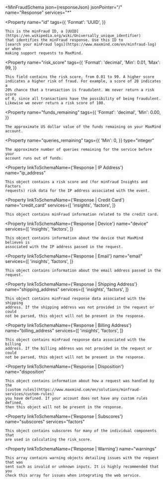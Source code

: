 
<MinFraudSchema
  json={responseJson}
  jsonPointer="/"
  name="Response"
  services="*"
>
  <Property
    name="id"
    tags={{
      'Format': 'UUID',
    }}
  >
    This is the minFraud ID, a [UUID](https://en.wikipedia.org/wiki/Universally_unique_identifier)
    that identifies the minFraud response. Use this ID to
    [search your minFraud logs](https://www.maxmind.com/en/minfraud-log) or when
    making support requests to MaxMind.
  </Property>

  <Property
    name="risk_score"
    tags={{
      'Format': 'decimal',
      'Min': 0.01,
      'Max': 99,
    }}
  >
    This field contains the risk score, from 0.01 to 99. A higher score
    indicates a higher risk of fraud. For example, a score of 20 indicates a
    20% chance that a transaction is fraudulent. We never return a risk score
    of 0, since all transactions have the possibility of being fraudulent.
    Likewise we never return a risk score of 100.
  </Property>

  <Property
    name="funds_remaining"
    tags={{
      'Format': 'decimal',
      'Min': 0.00,
    }}
  >
    The approximate US dollar value of the funds remaining on your MaxMind
    account.
  </Property>

  <Property
    name="queries_remaining"
    tags={{
      'Min': 0,
    }}
    type="integer"
  >
    The approximate number of queries remaining for the service before your
    account runs out of funds.
  </Property>

  <Property
    linkToSchemaName={'Response | IP Address'}
    name="ip_address"
  >
    This object contains a risk score and (for minFraud Insights and Factors
    requests) risk data for the IP address associated with the event.
  </Property>

  <Property
    linkToSchemaName={'Response | Credit Card'}
    name="credit_card"
    services={[
      'insights',
      'factors',
    ]}
  >
    This object contains minFraud information related to the credit card.
  </Property>

  <Property
    linkToSchemaName={'Response | Device'}
    name="device"
    services={[
      'insights',
      'factors',
    ]}
  >
    This object contains information about the device that MaxMind believes is
    associated with the IP address passed in the request.
  </Property>

  <Property
    linkToSchemaName={'Response | Email'}
    name="email"
    services={[
      'insights',
      'factors',
    ]}
  >
    This object contains information about the email address passed in the
    request.
  </Property>

  <Property
    linkToSchemaName={'Response | Shipping Address'}
    name="shipping_address"
    services={[
      'insights',
      'factors',
    ]}
  >
    This object contains minFraud response data associated with the shipping
    address. If the shipping address was not provided in the request or could
    not be parsed, this object will not be present in the response.
  </Property>

  <Property
    linkToSchemaName={'Response | Billing Address'}
    name="billing_address"
    services={[
      'insights',
      'factors',
    ]}
  >
    This object contains minFraud response data associated with the billing
    address. If the billing address was not provided in the request or could
    not be parsed, this object will not be present in the response.
  </Property>

  <Property
    linkToSchemaName={'Response | Disposition'}
    name="disposition"
  >
    This object contains information about how a request was handled by the
    [custom rules](https://www.maxmind.com/en/solutions/minfraud-services/custom-rules)
    you have defined. If your account does not have any custom rules defined,
    then this object will not be present in the response.
  </Property>

  <Property
    linkToSchemaName={'Response | Subscores'}
    name="subscores"
    services="factors"
  >
    This object contains subscores for many of the individual components that
    are used in calculating the risk_score.
  </Property>

  <Property
    linkToSchemaName={'Response | Warning'}
    name="warnings"
  >
    This array contains warning objects detailing issues with the request that was
    sent such as invalid or unknown inputs. It is highly recommended that you
    check this array for issues when integrating the web service.
  </Property>
</Schema>
